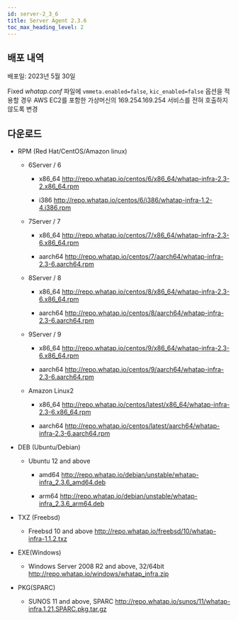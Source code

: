 ```yaml
---
id: server-2_3_6
title: Server Agent 2.3.6
toc_max_heading_level: 2
---
```


## 배포 내역

배포일: 2023년 5월 30일

<p><Status>Fixed</Status> <em>whatap.conf</em> 파일에 <code>vmmeta.enabled=false</code>, <code>kic_enabled=false</code> 옵션을 적용할 경우 AWS EC2를 포함한 가상머신의 169.254.169.254 서비스를 전혀 호출하지 않도록 변경</p>

## 다운로드

- RPM (Red Hat/CentOS/Amazon linux)

  - 6Server / 6
    
    - x86_64 http://repo.whatap.io/centos/6/x86_64/whatap-infra-2.3-2.x86_64.rpm
    
    - i386 http://repo.whatap.io/centos/6/i386/whatap-infra-1.2-4.i386.rpm
  
  - 7Server / 7
    
    - x86_64 http://repo.whatap.io/centos/7/x86_64/whatap-infra-2.3-6.x86_64.rpm
    
    - aarch64 http://repo.whatap.io/centos/7/aarch64/whatap-infra-2.3-6.aarch64.rpm
  
  - 8Server / 8
    
    - x86_64 http://repo.whatap.io/centos/8/x86_64/whatap-infra-2.3-6.x86_64.rpm
    
    - aarch64 http://repo.whatap.io/centos/8/aarch64/whatap-infra-2.3-6.aarch64.rpm
  
  - 9Server / 9
  
    - x86_64 http://repo.whatap.io/centos/9/x86_64/whatap-infra-2.3-6.x86_64.rpm
  
    - aarch64 http://repo.whatap.io/centos/9/aarch64/whatap-infra-2.3-6.aarch64.rpm
  
  - Amazon Linux2

    - x86_64 http://repo.whatap.io/centos/latest/x86_64/whatap-infra-2.3-6.x86_64.rpm
  
    - aarch64 http://repo.whatap.io/centos/latest/aarch64/whatap-infra-2.3-6.aarch64.rpm

- DEB (Ubuntu/Debian)
  - Ubuntu 12 and above

    - amd64 http://repo.whatap.io/debian/unstable/whatap-infra_2.3.6_amd64.deb
    
    - arm64 http://repo.whatap.io/debian/unstable/whatap-infra_2.3.6_arm64.deb

- TXZ (Freebsd)

    - Freebsd 10 and above http://repo.whatap.io/freebsd/10/whatap-infra-1.1.2.txz

- EXE(Windows)

    - Windows Server 2008 R2 and above, 32/64bit http://repo.whatap.io/windows/whatap_infra.zip

- PKG(SPARC)

    - SUNOS 11 and above, SPARC http://repo.whatap.io/sunos/11/whatap-infra.1.21.SPARC.pkg.tar.gz